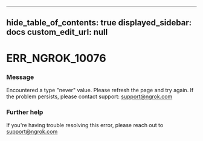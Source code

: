 
---
hide_table_of_contents: true
displayed_sidebar: docs
custom_edit_url: null
---


# ERR_NGROK_10076

### Message
Encountered a type "never" value. Please refresh the page and try again. If the problem persists, please contact support: support@ngrok.com

### Further help
If you're having trouble resolving this error, please reach out to [support@ngrok.com](mailto:support@ngrok.com?subject=Help%20with%20ERR_NGROK_10076)


<ErrorDetails error='err_ngrok_10076' />
